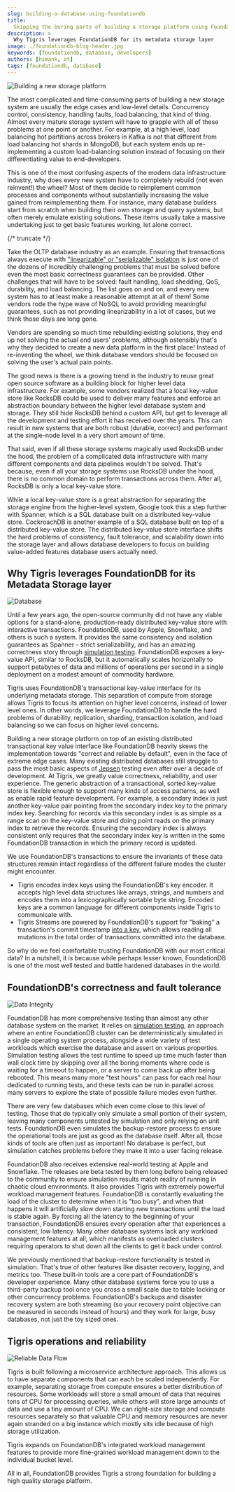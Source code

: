 ```yaml
---
slug: building-a-database-using-foundationdb
title:
  Skipping the boring parts of building a storage platform using FoundationDB
description: >
  Why Tigris leverages FoundationDB for its metadata storage layer
image: ./foundationdb-blog-header.jpg
keywords: [foundationdb, database, developers]
authors: [himank, ot]
tags: [foundationdb, database]
---
```


![Building a new storage platform](foundationdb-blog-header.jpg)

The most complicated and time-consuming parts of building a new storage system
are usually the edge cases and low-level details. Concurrency control,
consistency, handling faults, load balancing, that kind of thing. Almost every
mature storage system will have to grapple with all of these problems at one
point or another. For example, at a high level, load balancing hot partitions
across brokers in Kafka is not that different from load balancing hot shards in
MongoDB, but each system ends up re-implementing a custom load-balancing
solution instead of focusing on their differentiating value to end-developers.

This is one of the most confusing aspects of the modern data infrastructure
industry, why does every new system have to completely rebuild (not even
reinvent!) the wheel? Most of them decide to reimplement common processes and
components without substantially increasing the value gained from reimplementing
them. For instance, many database builders start from scratch when building
their own storage and query systems, but often merely emulate existing
solutions. These items usually take a massive undertaking just to get basic
features working, let alone correct.

{/* truncate */}

Take the OLTP database industry as an example. Ensuring that transactions always
execute with
["linearizable" or "serializable" isolation](https://www.postgresql.org/docs/current/transaction-iso.html#XACT-SERIALIZABLE)
is just one of the dozens of incredibly challenging problems that must be solved
before even the most basic correctness guarantees can be provided. Other
challenges that will have to be solved: fault handling, load shedding, QoS,
durability, and load balancing. The list goes on and on, and every new system
has to at least make a reasonable attempt at all of them! Some vendors rode the
hype wave of NoSQL to avoid providing meaningful guarantees, such as not
providing linearizability in a lot of cases, but we think those days are long
gone.

Vendors are spending so much time rebuilding existing solutions, they end up not
solving the actual end users' problems, although ostensibly that's why they
decided to create a new data platform in the first place! Instead of
re-inventing the wheel, we think database vendors should be focused on solving
the user's actual pain points.

The good news is there is a growing trend in the industry to reuse great open
source software as a building block for higher level data infrastructure. For
example, some vendors realized that a local key-value store like RocksDB could
be used to deliver many features and enforce an abstraction boundary between the
higher level database system and storage. They still hide RocksDB behind a
custom API, but get to leverage all the development and testing effort it has
received over the years. This can result in new systems that are both robust
(durable, correct) and performant at the single-node level in a very short
amount of time.

That said, even if all these storage systems magically used RocksDB under the
hood, the problem of a complicated data infrastructure with many different
components and data pipelines wouldn't be solved. That's because, even if all
your storage systems use RocksDB under the hood, there is no common domain to
perform transactions across them. After all, RocksDB is only a local key-value
store.

While a local key-value store is a great abstraction for separating the storage
engine from the higher-level system, Google took this a step further with
Spanner, which is a SQL database built on a distributed key-value store.
CockroachDB is another example of a SQL database built on top of a distributed
key-value store. The distributed key-value store interface shifts the hard
problems of consistency, fault tolerance, and scalability down into the storage
layer and allows database developers to focus on building value-added features
database users actually need.

## Why Tigris leverages FoundationDB for its Metadata Storage layer

![Database](database-people.jpg)

Until a few years ago, the open-source community did not have any viable options
for a stand-alone, production-ready distributed key-value store with interactive
transactions. FoundationDB, used by Apple, Snowflake, and others is such a
system. It provides the same consistency and isolation guarantees as Spanner -
strict serializability, and has an amazing correctness story through
[simulation testing](https://apple.github.io/foundationdb/testing.html).
FoundationDB exposes a key-value API, similar to RocksDB, but it automatically
scales horizontally to support petabytes of data and millions of operations per
second in a single deployment on a modest amount of commodity hardware.

Tigris uses FoundationDB's transactional key-value interface for its underlying
metadata storage. This separation of compute from storage allows Tigris to focus
its attention on higher level concerns, instead of lower level ones. In other
words, we leverage FoundationDB to handle the hard problems of durability,
replication, sharding, transaction isolation, and load balancing so we can focus
on higher level concerns.

Building a new storage platform on top of an existing distributed transactional
key value interface like FoundationDB heavily skews the implementation towards
"correct and reliable by default", even in the face of extreme edge cases. Many
existing distributed databases still struggle to pass the most basic aspects of
[Jepsen](https://jepsen.io) testing even after over a decade of development. At
Tigris, we greatly value correctness, reliability, and user experience. The
generic abstraction of a transactional, sorted key-value store is flexible
enough to support many kinds of access patterns, as well as enable rapid feature
development. For example, a secondary index is just another key-value pair
pointing from the secondary index key to the primary index key. Searching for
records via this secondary index is as simple as a range scan on the key-value
store and doing point reads on the primary index to retrieve the records.
Ensuring the secondary index is always consistent only requires that the
secondary index key is written in the same FoundationDB transaction in which the
primary record is updated.

We use FoundationDB's transactions to ensure the invariants of these data
structures remain intact regardless of the different failure modes the cluster
might encounter.

- Tigris encodes index keys using the FoundationDB's key encoder. It accepts
  high level data structures like arrays, strings, and numbers and encodes them
  into a lexicographically sortable byte string. Encoded keys are a common
  language for different components inside Tigris to communicate with.
- Tigris Streams are powered by FoundationDB's support for "baking" a
  transaction's commit timestamp
  [into a key](https://apple.github.io/foundationdb/javadoc/com/apple/foundationdb/tuple/Versionstamp.html),
  which allows reading all mutations in the total order of transactions
  committed into the database.

So why do we feel comfortable trusting FoundationDB with our most critical data?
In a nutshell, it is because while perhaps lesser known, FoundationDB is one of
the most well tested and battle hardened databases in the world.

## FoundationDB's correctness and fault tolerance

![Data Integrity](data-integrity.jpg)

FoundationDB has more comprehensive testing than almost any other database
system on the market. It relies on
[simulation testing](https://apple.github.io/foundationdb/testing.html), an
approach where an entire FoundationDB cluster can be deterministically simulated
in a single operating system process, alongside a wide variety of test workloads
which exercise the database and assert on various properties. Simulation testing
allows the test runtime to speed up time much faster than wall clock time by
skipping over all the boring moments where code is waiting for a timeout to
happen, or a server to come back up after being rebooted. This means many more
"test hours" can pass for each real hour dedicated to running tests, and these
tests can be run in parallel across many servers to explore the state of
possible failure modes even further.

There are very few databases which even come close to this level of testing.
Those that do typically only simulate a small portion of their system, leaving
many components untested by simulation and only relying on unit tests.
FoundationDB even simulates the backup-restore process to ensure the operational
tools are just as good as the database itself. After all, those kinds of tools
are often just as important! No database is perfect, but simulation catches
problems before they make it into a user facing release.

FoundationDB also receives extensive real-world testing at Apple and Snowflake.
The releases are beta tested by them long before being released to the community
to ensure simulation results match reality of running in chaotic cloud
environments. It also provides Tigris with extremely powerful workload
management features. FoundationDB is constantly evaluating the load of the
cluster to determine when it is "too busy", and when that happens it will
artificially slow down starting new transactions until the load is stable again.
By forcing all the latency to the beginning of your transaction, FoundationDB
ensures every operation after that experiences a consistent, low latency. Many
other database systems lack any workload management features at all, which
manifests as overloaded clusters requiring operators to shut down all the
clients to get it back under control.

We previously mentioned that backup-restore functionality is tested in
simulation. That's true of other features like disaster recovery, logging, and
metrics too. These built-in tools are a core part of FoundationDB's developer
experience. Many other database systems force you to use a third-party backup
tool once you cross a small scale due to table locking or other concurrency
problems. FoundationDB's backups and disaster recovery system are both streaming
(so your recovery point objective can be measured in seconds instead of hours)
and they work for large, busy databases, not just the toy sized ones.

## Tigris operations and reliability

![Reliable Data Flow](boat-river.jpg)

Tigris is built following a microservice architecture approach. This allows us
to have separate components that can each be scaled independently. For example,
separating storage from compute ensures a better distribution of resources. Some
workloads will store a small amount of data that requires tons of CPU for
processing queries, while others will store large amounts of data and use a tiny
amount of CPU. We can right-size storage and compute resources separately so
that valuable CPU and memory resources are never again stranded on a big
instance which mostly sits idle because of high storage utilization.

Tigris expands on FoundationDB's integrated workload management features to
provide more fine-grained workload management down to the individual bucket
level.

All in all, FoundationDB provides Tigris a strong foundation for building a high
quality storage platform.

